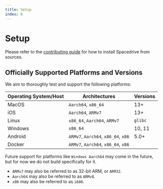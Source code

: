 ```yaml
---
title: Setup
index: 0
---
```


# Setup

Please refer to the [contributing guide](https://github.com/spacedriveapp/spacedrive/blob/main/CONTRIBUTING.md) for how to install Spacedrive from sources.

## Officially Supported Platforms and Versions

We aim to thoroughly test and support the following platforms:

| Operating System/Host | Architectures                       | Versions |
| --------------------- | ----------------------------------- | -------- |
| MacOS                 | `Aarch64`, `x86_64`                 | 13+      |
| iOS                   | `Aarch64`, `ARMv7`                  | 13+      |
| Linux                 | `x86_64`, `Aarch64`, `ARMv7`        | `glibc`  |
| Windows               | `x86_64`                            | 10, 11   |
| Android               | `ARMv7`, `Aarch64`, `x86_64`, `x86` | 5.0+     |
| Docker                | `ARMv7`, `Aarch64`, `x86_64`, `x86` |          |

Future support for platforms like `Windows Aarch64` may come in the future, but for now we do not build specifically for it.

- `ARMv7` may also be referred to as 32-bit ARM, or `ARM32`.
- `Aarch64` may also be referred to as `ARMv8`.
- `x86` may also be referred to as `i686`.

<Notice
	type="note"
	text="Spacedrive is not yet released, these docs are a work in progress. Check out our [roadmap](/roadmap) to see a timeline leading to release!"
/>
